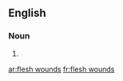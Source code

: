 ==English==

===Noun===
{{head|en|head=[[flesh]] [[wound]]s}}

# {{plural of|flesh wound}}

[[ar:flesh wounds]]
[[fr:flesh wounds]]
